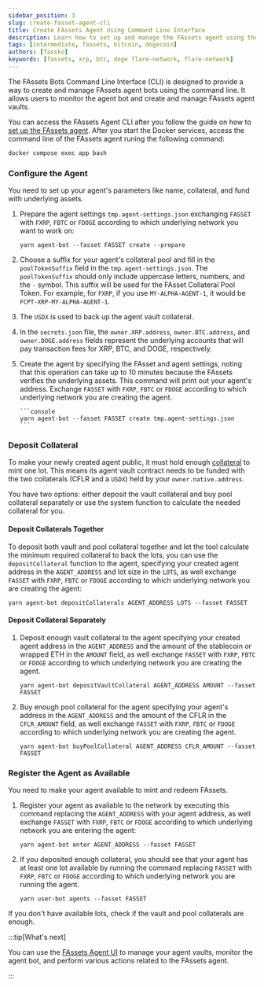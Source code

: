 ```yaml
---
sidebar_position: 3
slug: create-fasset-agent-cli
title: Create FAssets Agent Using Command Line Interface
description: Learn how to set up and manage the FAssets agent using the command line interface
tags: [intermediate, fassets, bitcoin, dogecoin]
authors: [fassko]
keywords: [fassets, xrp, btc, doge flare-network, flare-network]
---
```


The FAssets Bots Command Line Interface (CLI) is designed to provide a way to create and manage FAssets agent bots using the command line. It allows users to monitor the agent bot and create and manage FAssets agent vaults.

You can access the FAssets Agent CLI after you follow the guide on how to [set up the FAssets agent](/fassets/guides/deploy-fassets-agent).
After you start the Docker services, access the command line of the FAssets agent runing the following command:

```bash
docker compose exec app bash
```

### Configure the Agent

You need to set up your agent's parameters like name, collateral, and fund with underlying assets.

1.  Prepare the agent settings `tmp.agent-settings.json` exchanging `FASSET` with `FXRP`, `FBTC` or `FDOGE` according to which underlying network you want to work on:

    ```console
    yarn agent-bot --fasset FASSET create --prepare
    ```

2.  Choose a suffix for your agent's collateral pool and fill in the `poolTokenSuffix` field in the `tmp.agent-settings.json`.
    The `poolTokenSuffix` should only include uppercase letters, numbers, and the `-` symbol.
    This suffix will be used for the FAsset Collateral Pool Token. For example, for `FXRP`, if you use `MY-ALPHA-AGENT-1`, it would be `FCPT-XRP-MY-ALPHA-AGENT-1`.

3.  The `USDX` is used to back up the agent vault collateral.

4.  In the `secrets.json` file, the `owner.XRP.address`, `owner.BTC.address`, and `owner.DOGE.address` fields represent the underlying accounts that will pay transaction fees for XRP, BTC, and DOGE, respectively.

5.  Create the agent by specifying the FAsset and agent settings, noting that this operation can take up to 10 minutes because the FAssets verifies the underlying assets.
    This command will print out your agent's address.
    Exchange `FASSET` with `FXRP`, `FBTC` or `FDOGE` according to which underlying network you are creating the agent.

        ```console
        yarn agent-bot --fasset FASSET create tmp.agent-settings.json
        ```

### Deposit Collateral

To make your newly created agent public, it must hold enough [collateral](/fassets/collateral) to mint one lot.
This means its agent vault contract needs to be funded with the two collaterals (CFLR and a `USDX`) held by your `owner.native.address`.

You have two options: either deposit the vault collateral and buy pool collateral separately or use the system function to calculate the needed collateral for you.

#### Deposit Collaterals Together

To deposit both vault and pool collateral together and let the tool calculate the minimum required collateral to back the lots, you can use the `depositCollateral` function to the agent, specifying your created agent address in the `AGENT_ADDRESS` and lot size in the `LOTS`, as well exchange `FASSET` with `FXRP`, `FBTC` or `FDOGE` according to which underlying network you are creating the agent:

```console
yarn agent-bot depositCollaterals AGENT_ADDRESS LOTS --fasset FASSET
```

#### Deposit Collateral Separately

1. Deposit enough vault collateral to the agent specifying your created agent address in the `AGENT_ADDRESS` and the amount of the stablecoin or wrapped ETH in the `AMOUNT` field, as well exchange `FASSET` with `FXRP`, `FBTC` or `FDOGE` according to which underlying network you are creating the agent.

   ```console
   yarn agent-bot depositVaultCollateral AGENT_ADDRESS AMOUNT --fasset FASSET
   ```

2. Buy enough pool collateral for the agent specifying your agent's address in the `AGENT_ADDRESS` and the amount of the CFLR in the `CFLR_AMOUNT` field, as well exchange `FASSET` with `FXRP`, `FBTC` or `FDOGE` according to which underlying network you are creating the agent.

   ```console
   yarn agent-bot buyPoolCollateral AGENT_ADDRESS CFLR_AMOUNT --fasset FASSET
   ```

### Register the Agent as Available

You need to make your agent available to mint and redeem FAssets.

1. Register your agent as available to the network by executing this command replacing the `AGENT_ADDRESS` with your agent address, as well exchange `FASSET` with `FXRP`, `FBTC` or `FDOGE` according to which underlying network you are entering the agent:

   ```console
   yarn agent-bot enter AGENT_ADDRESS --fasset FASSET
   ```

2. If you deposited enough collateral, you should see that your agent has at least one lot available by running the command replacing `FASSET` with `FXRP`, `FBTC` or `FDOGE` according to which underlying network you are running the agent.

   ```console
   yarn user-bot agents --fasset FASSET
   ```

If you don't have available lots, check if the vault and pool collaterals are enough.

:::tip[What's next]

You can use the [FAssets Agent UI](/fassets/guides/create-fasset-agent-ui) to manage your agent vaults, monitor the agent bot, and perform various actions related to the FAssets agent.

:::

